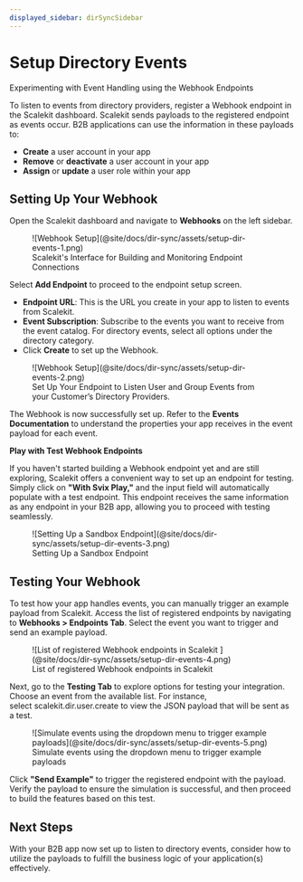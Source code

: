 ```yaml
---
displayed_sidebar: dirSyncSidebar
---
```


# Setup Directory Events

<Subtitle>Experimenting with Event Handling using the Webhook Endpoints</Subtitle>

To listen to events from directory providers, register a Webhook endpoint in the Scalekit dashboard. Scalekit sends
payloads to the registered endpoint as events occur. B2B applications can use the information in these payloads to:

- **Create** a user account in your app
- **Remove** or **deactivate** a user account in your app
- **Assign** or **update** a user role within your app

## Setting Up Your Webhook

Open the Scalekit dashboard and navigate to **Webhooks** on the left sidebar.

<figure>
  ![Webhook Setup](@site/docs/dir-sync/assets/setup-dir-events-1.png)
  <figcaption>Scalekit's Interface for Building and Monitoring Endpoint Connections</figcaption>
</figure>

Select **Add Endpoint** to proceed to the endpoint setup screen.

- **Endpoint URL**: This is the URL you create in your app to listen to events from Scalekit.
- **Event Subscription**: Subscribe to the events you want to receive from the event catalog. For directory events,
  select all options under the directory category.
- Click **Create** to set up the Webhook.

<figure>
  ![Webhook Setup](@site/docs/dir-sync/assets/setup-dir-events-2.png)
  <figcaption>
    Set Up Your Endpoint to Listen User and Group Events from your Customer’s Directory Providers.
  </figcaption>
</figure>

The Webhook is now successfully set up. Refer to the **Events Documentation** to understand the properties your app
receives in the event payload for each event.

**Play with Test Webhook Endpoints**

If you haven't started building a Webhook endpoint yet and are still exploring, Scalekit offers a convenient way to set
up an endpoint for testing. Simply click on **"With Svix Play,"** and the input field will automatically populate with a
test endpoint. This endpoint receives the same information as any endpoint in your B2B app, allowing you to proceed with
testing seamlessly.

<figure>
  ![Setting Up a Sandbox Endpoint](@site/docs/dir-sync/assets/setup-dir-events-3.png)
  <figcaption>Setting Up a Sandbox Endpoint</figcaption>
</figure>

## Testing Your Webhook

To test how your app handles events, you can manually trigger an example payload from Scalekit. Access the list of
registered endpoints by navigating to **Webhooks > Endpoints Tab**. Select the event you want to trigger and send an
example payload.

<figure>
  ![List of registered Webhook endpoints in Scalekit ](@site/docs/dir-sync/assets/setup-dir-events-4.png)
  <figcaption>List of registered Webhook endpoints in Scalekit </figcaption>
</figure>

Next, go to the **Testing Tab** to explore options for testing your integration. Choose an event from the available
list. For instance, select <SimpleCode>scalekit.dir.user.create</SimpleCode> to view the JSON payload that will be sent
as a test.

<figure>
  ![Simulate events using the dropdown menu to trigger example
  payloads](@site/docs/dir-sync/assets/setup-dir-events-5.png)
  <figcaption>Simulate events using the dropdown menu to trigger example payloads</figcaption>
</figure>

Click **"Send Example"** to trigger the registered endpoint with the payload. Verify the payload to ensure the
simulation is successful, and then proceed to build the features based on this test.

## Next Steps

With your B2B app now set up to listen to directory events, consider how to utilize the payloads to fulfill the business
logic of your application(s) effectively.

